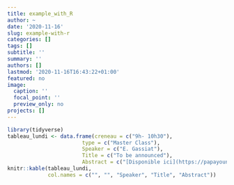 ```yaml
---
title: example_with_R
author: ~
date: '2020-11-16'
slug: example-with-r
categories: []
tags: []
subtitle: ''
summary: ''
authors: []
lastmod: '2020-11-16T16:43:22+01:00'
featured: no
image:
  caption: ''
  focal_point: ''
  preview_only: no
projects: []
---
```


```r
library(tidyverse)
tableau_lundi <- data.frame(creneau = c("9h- 10h30"),
                        type = c("Master Class"),
                        Speaker = c("E. Gassiat"),
                        Title = c("To be announced"),
                        Abstract = c("[Disponible ici](https://papayoun.github.io)"))
knitr::kable(tableau_lundi,
             col.names = c("", "", "Speaker", "Title", "Abstract"))
```

